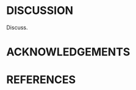 # DISCUSSION

Discuss.



# ACKNOWLEDGEMENTS

# REFERENCES
<div id = "refs"></div>
\eleft
\clearpage


